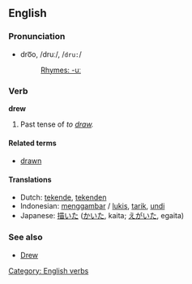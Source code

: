 ==English==

{{rank|fellow|hardly|wind|594|drew|strength|opinion|according}}

=== Pronunciation ===
*dro͞o, /druː/, /<tt>dru:</tt>/
*:[[Rhymes:English:-uː|Rhymes: -uː]]

===Verb===
'''drew'''

# Past tense of ''to [[draw]].''

====Related terms====
*[[drawn]]

====Translations====
*Dutch: [[tekende]], [[tekenden]]
*Indonesian: [[gambar|menggambar]] / [[lukis]], [[tarik]], [[undi]]
*Japanese: [[描いた]] ([[かいた]], kaita; [[えがいた]], egaita)

===See also===
*[[Drew]]

[[Category: English verbs]]